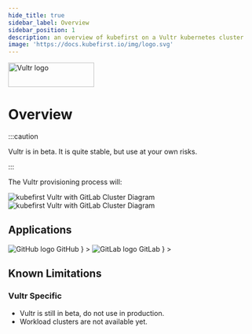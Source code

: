 ```yaml
---
hide_title: true
sidebar_label: Overview
sidebar_position: 1
description: an overview of kubefirst on a Vultr kubernetes cluster
image: 'https://docs.kubefirst.io/img/logo.svg'
---
```



<div
  style={{
    display: 'flex',
    justifyContent: 'flex-end',
    alignItems: 'center',
  }}
>
  <div>
    <img src={config.VULTR_LOGO_URL} height="50" width="175" alt="Vultr logo" />
  </div>
</div>

# Overview

:::caution

Vultr is in beta. It is quite stable, but use at your own risks.

:::

The Vultr provisioning process will:
<CommonProvisionProcess firstitem="Create a Kubernetes management cluster in the Vultr cloud."/>

![kubefirst Vultr with GitLab Cluster Diagram](../img/vultr/gitlab/installation-diagram-light.png#light-mode)![kubefirst Vultr with GitLab Cluster Diagram](../img/vultr/gitlab/installation-diagram-dark.png#dark-mode)

## Applications

<Tabs groupId="git_provider" defaultValue="github" queryString>
  <TabItem
    attributes={{ className: styles.github }}
    value="github"
    label={
      <div className="git-tab">
        <img src="https://assets.kubefirst.com/console/github.svg" alt="GitHub logo" />
        <span>GitHub</span>
      </div>
    }
  >
    <GitHubOverview />
  </TabItem>
  <TabItem
    value="gitlab"
    attributes={{ className: styles.gitlab }}
    label={
      <div className="git-tab">
        <img src="https://assets.kubefirst.com/console/gitlab.svg" alt="GitLab logo" />
        <span>GitLab</span>
      </div>
    }
  >
    <GitLabOverview />
  </TabItem>
</Tabs>

## Known Limitations

<KnownLimitations />

### Vultr Specific

- Vultr is still in beta, do not use in production.
- Workload clusters are not available yet.
